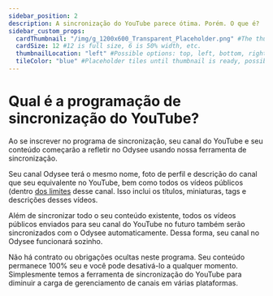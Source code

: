 ---
sidebar_position: 2
description: A sincronização do YouTube parece ótima. Porém. O que é?
sidebar_custom_props:
  cardThumbnail: "/img/g_1200x600_Transparent_Placeholder.png" #The thumbnail on the category card.
  cardSize: 12 #12 is full size, 6 is 50% width, etc.
  thumbnailLocation: "left" #Possible options: top, left, bottom, right, none
  tileColor: "blue" #Placeholder tiles until thumbnail is ready, possible options: blue, cream, darkpurple, lightpurple, mauve, orange, pink, none
---

# Qual é a programação de sincronização do YouTube?

Ao se inscrever no programa de sincronização, seu canal do YouTube e seu conteúdo começarão a refletir no Odysee usando nossa ferramenta de sincronização.

Seu canal Odysee terá o mesmo nome, foto de perfil e descrição do canal que seu equivalente no YouTube, bem como todos os vídeos públicos (dentro [dos limites](/pt/category-syncprogram/limits) desse canal. Isso inclui os títulos, miniaturas, tags e descrições desses vídeos.

Além de sincronizar todo o seu conteúdo existente, todos os vídeos públicos enviados para seu canal do YouTube no futuro também serão sincronizados com o Odysee automaticamente. Dessa forma, seu canal no Odysee funcionará sozinho.

Não há contrato ou obrigações ocultas neste programa. Seu conteúdo permanece 100% seu e você pode desativá-lo a qualquer momento. Simplesmente temos a ferramenta de sincronização do YouTube para diminuir a carga de gerenciamento de canais em várias plataformas.
